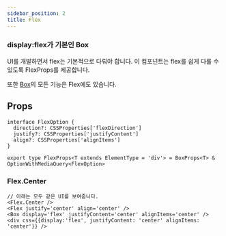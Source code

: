 ```yaml
---
sidebar_position: 2
title: Flex
---
```


### display:flex가 기본인 Box

UI를 개발하면서 flex는 기본적으로 다뤄야 합니다.
이 컴포넌트는 flex를 쉽게 다룰 수 있도록 FlexProps를 제공합니다.

또한 [Box](/docs/emotion/src/layout-components/Box.i18n)의 모든 기능은 Flex에도 있습니다.

## Props

```tsx
interface FlexOption {
  direction?: CSSProperties['flexDirection']
  justify?: CSSProperties['justifyContent']
  align?: CSSProperties['alignItems']
}

export type FlexProps<T extends ElementType = 'div'> = BoxProps<T> & OptionWithMediaQuery<FlexOption>
```

### Flex.Center

```tsx
// 아래는 모두 같은 UI를 보여줍니다.
<Flex.Center />
<Flex justify='center' align='center' />
<Box display='flex' justifyContent='center' alignItems='center' />
<div css={{display:'flex', justifyContent: 'center' alignItems: 'center'}} />
```
